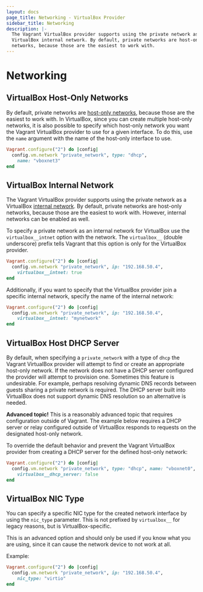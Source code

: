 ```yaml
---
layout: docs
page_title: Networking - VirtualBox Provider
sidebar_title: Networking
description: |-
  The Vagrant VirtualBox provider supports using the private network as a
  VirtualBox internal network. By default, private networks are host-only
  networks, because those are the easiest to work with.
---
```


# Networking

## VirtualBox Host-Only Networks

By default, private networks are [host-only networks](https://www.virtualbox.org/manual/ch06.html#network_hostonly),
because those are the easiest to work with. In VirtualBox, since you can
create multiple host-only networks, it is also possible to specify which
host-only network you want the Vagrant VirtualBox provider to use for
a given interface. To do this, use the `name` argument with the name of
the host-only interface to use.

```ruby
Vagrant.configure("2") do |config|
  config.vm.network "private_network", type: "dhcp",
    name: "vboxnet3"
end
```

## VirtualBox Internal Network

The Vagrant VirtualBox provider supports using the private network as a
VirtualBox [internal network](https://www.virtualbox.org/manual/ch06.html#network_internal).
By default, private networks are host-only networks, because those are the
easiest to work with. However, internal networks can be enabled as well.

To specify a private network as an internal network for VirtualBox
use the `virtualbox__intnet` option with the network. The `virtualbox__`
(double underscore) prefix tells Vagrant that this option is only for the
VirtualBox provider.

```ruby
Vagrant.configure("2") do |config|
  config.vm.network "private_network", ip: "192.168.50.4",
    virtualbox__intnet: true
end
```

Additionally, if you want to specify that the VirtualBox provider join
a specific internal network, specify the name of the internal network:

```ruby
Vagrant.configure("2") do |config|
  config.vm.network "private_network", ip: "192.168.50.4",
    virtualbox__intnet: "mynetwork"
end
```

## VirtualBox Host DHCP Server

By default, when specifying a `private_network` with a type of `dhcp` the
Vagrant VirtualBox provider will attempt to find or create an appropriate
host-only network. If the network does not have a DHCP server configured the
provider will attempt to provision one. Sometimes this feature is undesirable.
For example, perhaps resolving dynamic DNS records between guests sharing
a private network is required. The DHCP server built into VirtualBox does
not support dynamic DNS resolution so an alternative is needed.

<div class="alert alert-warning">
  <strong>Advanced topic!</strong> This is a reasonably advanced topic that
  requires configuration outside of Vagrant. The example below requires
  a DHCP server or relay configured outside of VirtualBox responds to
  requests on the designated host-only network.
</div>

To override the default behavior and prevent the Vagrant VirtualBox
provider from creating a DHCP server for the defined host-only network:

```ruby
Vagrant.configure("2") do |config|
  config.vm.network "private_network", type: "dhcp", name: "vboxnet0",
    virtualbox__dhcp_server: false
end
```

## VirtualBox NIC Type

You can specify a specific NIC type for the created network interface
by using the `nic_type` parameter. This is not prefixed by `virtualbox__`
for legacy reasons, but is VirtualBox-specific.

This is an advanced option and should only be used if you know what
you are using, since it can cause the network device to not work at all.

Example:

```ruby
Vagrant.configure("2") do |config|
  config.vm.network "private_network", ip: "192.168.50.4",
    nic_type: "virtio"
end
```

